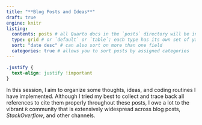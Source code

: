 ```yaml
---
title: "**Blog Posts and Ideas**"
draft: true
engine: knitr
listing: 
  contents: posts # all Quarto docs in the `posts` directory will be included on your listing page
  type: grid # or `default` or `table`; each type has its own set of yaml options to include
  sort: "date desc" # can also sort on more than one field
  categories: true # allows you to sort posts by assigned categories 
---
```


```css
.justify {
  text-align: justify !important
}
```

::: {.justify}

In this session, I aim to organize some thoughts, ideas, and coding routines I have implemented. Although I tried my best to collect and trace back all references to cite them properly throughout these posts, I owe a lot to the vibrant `R` community that is extensively widespread across blog posts, *StackOverflow*, and other channels.


:::